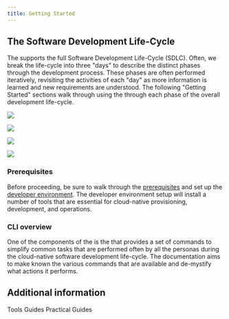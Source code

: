 ```yaml
---
title: Getting Started
---
```



## The Software Development Life-Cycle

The <Globals name="longName" /> supports the full Software Development Life-Cycle (SDLC). Often, we break the life-cycle
into three "days" to describe the distinct phases through the development process. These phases are often performed
iteratively, revisiting the activities of each "day" as more information is learned and new requirements are understood.
The following "Getting Started" sections walk through using the <Globals name="tinyName" /> through each phase of the
overall development life-cycle.

<Row>
<Column colLg={4} colMd={4} noGutterMdLeft>
<ArticleCard
    color="dark"
    title="Try  - Workshop"
    subTitle="Try it your self using the workshop environment, you will be able to setup and try hands on labs within minutes"
    href="/workshop"
    >

![](./images/workshop.jpg)

</ArticleCard>
</Column>
<Column colLg={4} colMd={4} noGutterMdLeft>
<ArticleCard
    color="dark"
    title="Day 0 - Install"
    subTitle="Plan and create the environments that will be used for development and production, including the supporting tools"
    href="/getting-started-day-0"
    >

![](./images/sysadmins2.jpg)

</ArticleCard>
</Column>
<Column colLg={4} colMd={4} noGutterMdLeft>
<ArticleCard
    color="dark"
    title="Day 1 - Build and deploy"
    subTitle="Get started developing applications using cloud-native practices and approaches to deliver code efficiently with quality from the start"
    href="/getting-started-day-1"
    >

![](./images/code.jpg)

</ArticleCard>
</Column>
<Column colLg={4} colMd={4} noGutterMdLeft>
<ArticleCard
    color="dark"
    title="Day 2 - Run and manage"
    subTitle="Promote applications using cloud-native practices then monitor, manage, and support the application through operations processes"
    href="/getting-started-day-2"
    >

![](./images/operations.jpg)

</ArticleCard>
</Column>
</Row>

### Prerequisites

Before proceeding, be sure to walk through the [<Globals name="shortName" /> prerequisites](./getting-started/prereqs) and set up the
[<Globals name="shortName" /> developer environment](./getting-started/dev-env-setup). The developer environment setup will install a
number of tools that are essential for cloud-native provisioning, development, and operations.

### CLI overview

One of the components of the <Globals name="shortName" /> is the [<Globals name="igccli" />](./getting-started/cli) that provides a set
of commands to simplify common tasks that are performed often by all the personas during the cloud-native software
development life-cycle. The [<Globals name="igccli" />](./getting-started/cli) documentation aims to make known the various commands
that are available and de-mystify what actions it performs.



## Additional information

<AnchorLinks>
  <AnchorLink to="/tools">Tools Guides</AnchorLink>
  <AnchorLink to="/practical">Practical Guides</AnchorLink>
</AnchorLinks>
